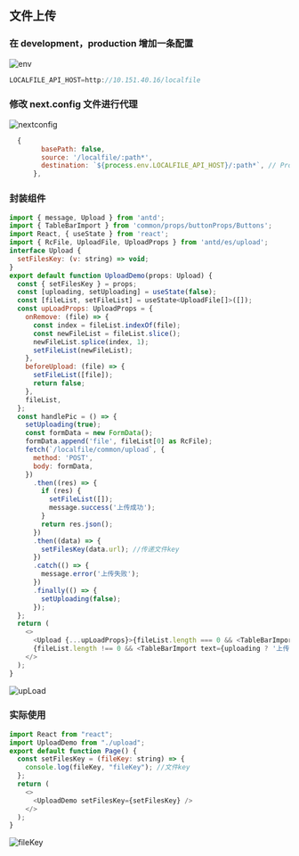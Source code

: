 ## 文件上传

### 在 development，production 增加一条配置

![env](/upload/env.png)

```js filename="env文件"  copy
LOCALFILE_API_HOST=http://10.151.40.16/localfile
```

### 修改 next.config 文件进行代理

![nextconfig](/upload/nextconfig.png)

```js filename="env文件" {4} copy
  {
        basePath: false,
        source: '/localfile/:path*',
        destination: `${process.env.LOCALFILE_API_HOST}/:path*`, // Proxy to Backend
      },
```

### 封装组件

```js filename="upload.tsx 封装的上传组件，效果如下图" {41} copy
import { message, Upload } from 'antd';
import { TableBarImport } from 'common/props/buttonProps/Buttons';
import React, { useState } from 'react';
import { RcFile, UploadFile, UploadProps } from 'antd/es/upload';
interface Upload {
  setFilesKey: (v: string) => void;
}
export default function UploadDemo(props: Upload) {
  const { setFilesKey } = props;
  const [uploading, setUploading] = useState(false);
  const [fileList, setFileList] = useState<UploadFile[]>([]);
  const upLoadProps: UploadProps = {
    onRemove: (file) => {
      const index = fileList.indexOf(file);
      const newFileList = fileList.slice();
      newFileList.splice(index, 1);
      setFileList(newFileList);
    },
    beforeUpload: (file) => {
      setFileList([file]);
      return false;
    },
    fileList,
  };
  const handlePic = () => {
    setUploading(true);
    const formData = new FormData();
    formData.append('file', fileList[0] as RcFile);
    fetch(`/localfile/common/upload`, {
      method: 'POST',
      body: formData,
    })
      .then((res) => {
        if (res) {
          setFileList([]);
          message.success('上传成功');
        }
        return res.json();
      })
      .then((data) => {
        setFilesKey(data.url); //传递文件key
      })
      .catch(() => {
        message.error('上传失败');
      })
      .finally(() => {
        setUploading(false);
      });
  };
  return (
    <>
      <Upload {...upLoadProps}>{fileList.length === 0 && <TableBarImport text="上传文件" />}</Upload>
      {fileList.length !== 0 && <TableBarImport text={uploading ? '上传中' : '确定上传'} onClick={handlePic} />}
    </>
  );
}
```

![upLoad](/upload/upLoad.png)

### 实际使用

```js filename="index.tsx 实际使用的tsx文件  获取的fileKey为下图 ，拿到了可以进行操作" {5} copy
import React from "react";
import UploadDemo from "./upload";
export default function Page() {
  const setFilesKey = (fileKey: string) => {
    console.log(fileKey, "fileKey"); //文件key
  };
  return (
    <>
      <UploadDemo setFilesKey={setFilesKey} />
    </>
  );
}
```

![fileKey](/upload/fileKey.png)
